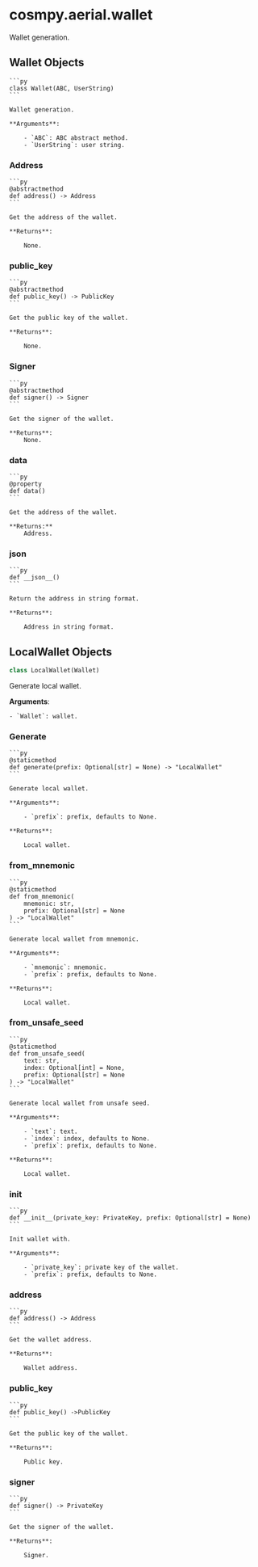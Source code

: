 # cosmpy.aerial.wallet 

Wallet generation.

## Wallet Objects 

    ```py
    class Wallet(ABC, UserString)
    ```

    Wallet generation.

    **Arguments**:

        - `ABC`: ABC abstract method.
        - `UserString`: user string.

### Address

    ```py
    @abstractmethod
    def address() -> Address
    ```

    Get the address of the wallet.

    **Returns**:

        None.

### public_key

    ```py
    @abstractmethod
    def public_key() -> PublicKey
    ```

    Get the public key of the wallet.

    **Returns**:

        None.

### Signer

    ```py
    @abstractmethod
    def signer() -> Signer
    ```

    Get the signer of the wallet.

    **Returns**:
        None.

### data 

    ```py
    @property
    def data()
    ```

    Get the address of the wallet.

    **Returns:**
        Address.

### __json__

    ```py
    def __json__()
    ```

    Return the address in string format.

    **Returns**:

        Address in string format.

## LocalWallet Objects

```py 
class LocalWallet(Wallet)
```

Generate local wallet.

**Arguments**:

    - `Wallet`: wallet.

### Generate

    ```py
    @staticmethod
    def generate(prefix: Optional[str] = None) -> "LocalWallet"
    ```

    Generate local wallet.

    **Arguments**:

        - `prefix`: prefix, defaults to None.

    **Returns**:

        Local wallet.

### from_mnemonic

    ```py
    @staticmethod
    def from_mnemonic(
        mnemonic: str,
        prefix: Optional[str] = None
    ) -> "LocalWallet"
    ```

    Generate local wallet from mnemonic.

    **Arguments**:

        - `mnemonic`: mnemonic.
        - `prefix`: prefix, defaults to None.

    **Returns**:

        Local wallet.

### from_unsafe_seed

    ```py
    @staticmethod
    def from_unsafe_seed(
        text: str,
        index: Optional[int] = None,
        prefix: Optional[str] = None
    ) -> "LocalWallet"
    ```

    Generate local wallet from unsafe seed.

    **Arguments**:

        - `text`: text.
        - `index`: index, defaults to None.
        - `prefix`: prefix, defaults to None.

    **Returns**:

        Local wallet.

### __init__

    ```py
    def __init__(private_key: PrivateKey, prefix: Optional[str] = None)
    ```

    Init wallet with.

    **Arguments**:

        - `private_key`: private key of the wallet.
        - `prefix`: prefix, defaults to None.

### address

    ```py
    def address() -> Address
    ```

    Get the wallet address.

    **Returns**:

        Wallet address.

### public_key

    ```py
    def public_key() ->PublicKey
    ```

    Get the public key of the wallet.

    **Returns**:

        Public key.

### signer

    ```py
    def signer() -> PrivateKey
    ```

    Get the signer of the wallet.

    **Returns**:

        Signer.
